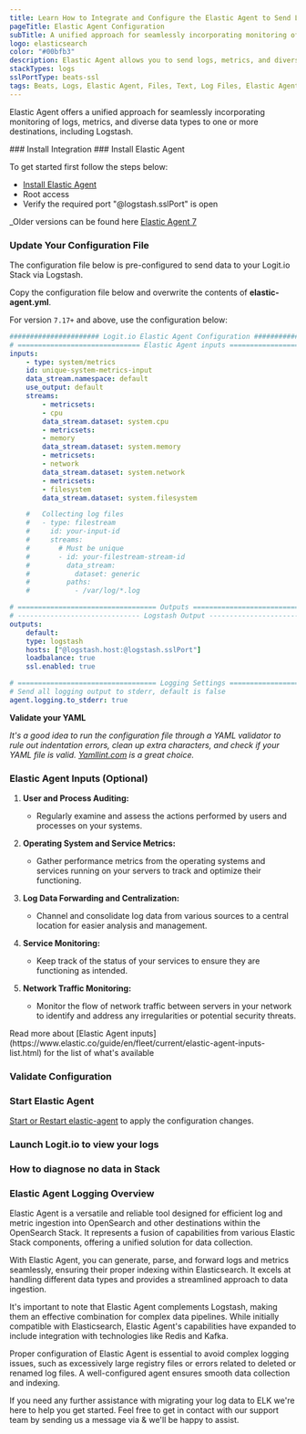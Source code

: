 ```yaml
---
title: Learn How to Integrate and Configure the Elastic Agent to Send Logs
pageTitle: Elastic Agent Configuration
subTitle: A unified approach for seamlessly incorporating monitoring of logs, metrics, and other data types
logo: elasticsearch
color: "#00bfb3"
description: Elastic Agent allows you to send logs, metrics, and diverse data types to stacks. Configure Elastic Agent to send logs to Logstash or Elasticsearch.
stackTypes: logs
sslPortType: beats-ssl
tags: Beats, Logs, Elastic Agent, Files, Text, Log Files, Elastic Agent
---
```


Elastic Agent offers a unified approach for seamlessly incorporating monitoring of logs, 
metrics, and diverse data types to one or more destinations, including Logstash.

<Steps>
  ### Install Integration
  <InstallIntegration/>
  ### Install Elastic Agent

  To get started first follow the steps below: 

  * [Install Elastic Agent](https://www.elastic.co/guide/en/fleet/current/install-standalone-elastic-agent.html#install-standalone-elastic-agent)
  * Root access
  * Verify the required port "@logstash.sslPort" is open

  _Older versions can be found here [Elastic Agent 7](https://www.elastic.co/guide/en/fleet/7.17/install-standalone-elastic-agent.html#install-standalone-elastic-agent)

  ### Update Your Configuration File

  The configuration file below is pre-configured to send data to your Logit.io Stack via Logstash.
          
  Copy the configuration file below and overwrite the contents of __elastic-agent.yml__.

  For version `7.17+` and above, use the configuration below:

  ```yml copy
  ###################### Logit.io Elastic Agent Configuration ########################
  # ============================== Elastic Agent inputs ==============================
  inputs:
      - type: system/metrics
      id: unique-system-metrics-input
      data_stream.namespace: default
      use_output: default
      streams:
          - metricsets:
          - cpu
          data_stream.dataset: system.cpu
          - metricsets:
          - memory
          data_stream.dataset: system.memory
          - metricsets:
          - network
          data_stream.dataset: system.network
          - metricsets:
          - filesystem
          data_stream.dataset: system.filesystem

      #   Collecting log files
      #   - type: filestream
      #     id: your-input-id
      #     streams:
      #       # Must be unique
      #       - id: your-filestream-stream-id
      #         data_stream:
      #           dataset: generic
      #         paths:
      #           - /var/log/*.log

  # ================================== Outputs ===================================
  # ------------------------------ Logstash Output -------------------------------
  outputs:
      default:
      type: logstash
      hosts: ["@logstash.host:@logstash.sslPort"]
      loadbalance: true
      ssl.enabled: true

  # ================================== Logging Settings ===================================
  # Send all logging output to stderr, default is false
  agent.logging.to_stderr: true
  ```

  __Validate your YAML__

  _It's a good idea to run the configuration file through a YAML validator to rule out indentation errors, 
  clean up extra characters, and check if your YAML file is valid. [Yamllint.com](https://yamllint.com) is a great choice._

  ### Elastic Agent Inputs (Optional)

  1. **User and Process Auditing:**
      - Regularly examine and assess the actions performed by users and processes on your systems.

  2. **Operating System and Service Metrics:**
      - Gather performance metrics from the operating systems and services running on your servers to track and optimize their functioning.

  3. **Log Data Forwarding and Centralization:**
      - Channel and consolidate log data from various sources to a central location for easier analysis and management.

  4. **Service Monitoring:**
      - Keep track of the status of your services to ensure they are functioning as intended.

  5. **Network Traffic Monitoring:**
      - Monitor the flow of network traffic between servers in your network to identify and address any irregularities or potential security threats.


  <Callout type="info">
    Read more about [Elastic Agent inputs](https://www.elastic.co/guide/en/fleet/current/elastic-agent-inputs-list.html) for the list of what's available
  </Callout>

  ### Validate Configuration
  <ValidateBeat beatname="elastic-agent" />

  ### Start Elastic Agent

  [Start or Restart elastic-agent](https://www.elastic.co/guide/en/fleet/7.17/install-standalone-elastic-agent.html#install-standalone-elastic-agent) to apply the configuration changes.

  ### Launch Logit.io to view your logs

  <LaunchStack utmMedium="logs" utmCampaign="elasticagent" source="elasticagent" />

  ### How to diagnose no data in Stack

  <DiagnoseNoData />

</Steps>

### Elastic Agent Logging Overview
Elastic Agent is a versatile and reliable tool designed for efficient log and metric ingestion into OpenSearch and other destinations within the OpenSearch Stack. It represents a fusion of capabilities from various Elastic Stack components, offering a unified solution for data collection.

With Elastic Agent, you can generate, parse, and forward logs and metrics seamlessly, ensuring their proper indexing within Elasticsearch. It excels at handling different data types and provides a streamlined approach to data ingestion.

It's important to note that Elastic Agent complements Logstash, making them an effective combination for complex data pipelines. While initially compatible with Elasticsearch, Elastic Agent's capabilities have expanded to include integration with technologies like Redis and Kafka.

Proper configuration of Elastic Agent is essential to avoid complex logging issues, such as excessively large registry files or errors related to deleted or renamed log files. A well-configured agent ensures smooth data collection and indexing.

If you need any further assistance with migrating your log data to ELK we're here to help you get started. Feel free to get in contact with our support team by sending us a message via <IntercomButton text="live chat" /> & we'll be happy to assist.